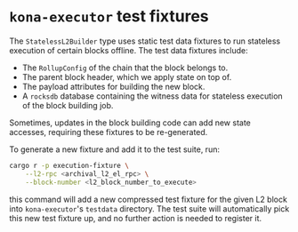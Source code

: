 # `kona-executor` test fixtures

The `StatelessL2Builder` type uses static test data fixtures to run stateless execution of certain blocks offline. The
test data fixtures include:
* The `RollupConfig` of the chain that the block belongs to.
* The parent block header, which we apply state on top of.
* The payload attributes for building the new block.
* A `rocksdb` database containing the witness data for stateless execution of the block building job.

Sometimes, updates in the block building code can add new state accesses, requiring these fixtures to be re-generated.

To generate a new fixture and add it to the test suite, run:

```sh
cargo r -p execution-fixture \
    --l2-rpc <archival_l2_el_rpc> \
    --block-number <l2_block_number_to_execute>
```

this command will add a new compressed test fixture for the given L2 block into `kona-executor`'s `testdata` directory.
The test suite will automatically pick this new test fixture up, and no further action is needed to register it.
